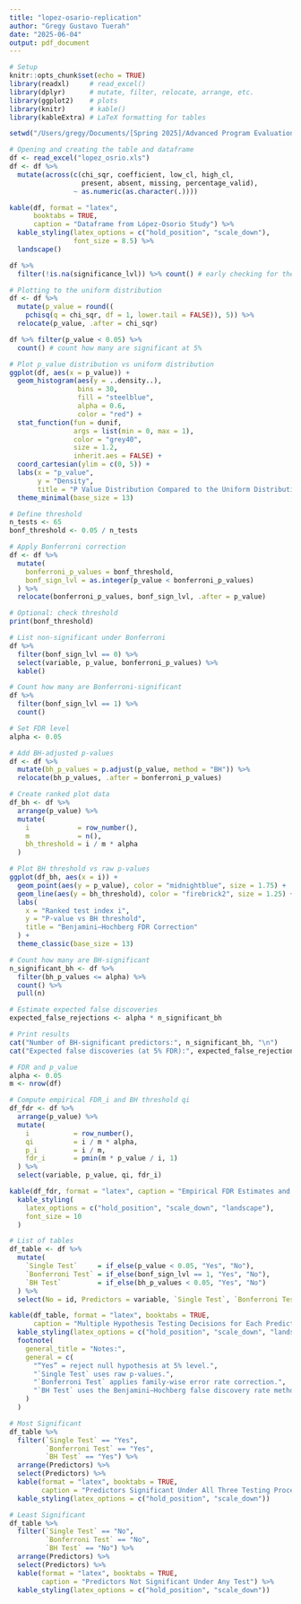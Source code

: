 ```yaml
---
title: "lopez-osario-replication"
author: "Gregy Gustavo Tuerah"
date: "2025-06-04"
output: pdf_document
---
```


```r
# Setup
knitr::opts_chunk$set(echo = TRUE)
library(readxl)     # read_excel()
library(dplyr)      # mutate, filter, relocate, arrange, etc.
library(ggplot2)    # plots
library(knitr)      # kable()
library(kableExtra) # LaTeX formatting for tables

setwd("/Users/gregy/Documents/[Spring 2025]/Advanced Program Evaluation/Problem Sets/Problem Set 4")
```

```r
# Opening and creating the table and dataframe
df <- read_excel("lopez_osrio.xls")
df <- df %>%
  mutate(across(c(chi_sqr, coefficient, low_cl, high_cl, 
                  present, absent, missing, percentage_valid),
                ~ as.numeric(as.character(.))))

kable(df, format = "latex", 
      booktabs = TRUE,
      caption = "Dataframe from López-Osorio Study") %>%
  kable_styling(latex_options = c("hold_position", "scale_down"),
                font_size = 8.5) %>%
  landscape()
```

```r
df %>%
  filter(!is.na(significance_lvl)) %>% count() # early checking for the number of significant variables
```

```r
# Plotting to the uniform distribution
df <- df %>%
  mutate(p_value = round((
    pchisq(q = chi_sqr, df = 1, lower.tail = FALSE)), 5)) %>%
  relocate(p_value, .after = chi_sqr)

df %>% filter(p_value < 0.05) %>%   
  count() # count how many are significant at 5%

# Plot p_value distribution vs uniform distribution
ggplot(df, aes(x = p_value)) +
  geom_histogram(aes(y = ..density..),
                 bins = 30,
                 fill = "steelblue",
                 alpha = 0.6,
                 color = "red") +
  stat_function(fun = dunif,
                args = list(min = 0, max = 1),
                color = "grey40",
                size = 1.2,
                inherit.aes = FALSE) +
  coord_cartesian(ylim = c(0, 5)) +
  labs(x = "p_value",
       y = "Density",
       title = "P Value Distribution Compared to the Uniform Distribution") +
  theme_minimal(base_size = 13)
```

```r
# Define threshold
n_tests <- 65
bonf_threshold <- 0.05 / n_tests

# Apply Bonferroni correction
df <- df %>%
  mutate(
    bonferroni_p_values = bonf_threshold,
    bonf_sign_lvl = as.integer(p_value < bonferroni_p_values)
  ) %>%
  relocate(bonferroni_p_values, bonf_sign_lvl, .after = p_value)

# Optional: check threshold
print(bonf_threshold)

# List non-significant under Bonferroni
df %>%
  filter(bonf_sign_lvl == 0) %>%
  select(variable, p_value, bonferroni_p_values) %>%
  kable()

# Count how many are Bonferroni-significant
df %>%
  filter(bonf_sign_lvl == 1) %>%
  count()
```

```r
# Set FDR level
alpha <- 0.05

# Add BH-adjusted p-values
df <- df %>%
  mutate(bh_p_values = p.adjust(p_value, method = "BH")) %>%
  relocate(bh_p_values, .after = bonferroni_p_values)

# Create ranked plot data
df_bh <- df %>%
  arrange(p_value) %>%
  mutate(
    i            = row_number(),
    m            = n(),
    bh_threshold = i / m * alpha
  )

# Plot BH threshold vs raw p-values
ggplot(df_bh, aes(x = i)) +
  geom_point(aes(y = p_value), color = "midnightblue", size = 1.75) +
  geom_line(aes(y = bh_threshold), color = "firebrick2", size = 1.25) +
  labs(
    x = "Ranked test index i",
    y = "P-value vs BH threshold",
    title = "Benjamini–Hochberg FDR Correction"
  ) +
  theme_classic(base_size = 13)

# Count how many are BH-significant
n_significant_bh <- df %>%
  filter(bh_p_values <= alpha) %>%
  count() %>%
  pull(n)

# Estimate expected false discoveries
expected_false_rejections <- alpha * n_significant_bh

# Print results
cat("Number of BH-significant predictors:", n_significant_bh, "\n")
cat("Expected false discoveries (at 5% FDR):", expected_false_rejections, "\n")
```

```r
# FDR and p_value
alpha <- 0.05
m <- nrow(df)

# Compute empirical FDR_i and BH threshold qi
df_fdr <- df %>%
  arrange(p_value) %>%
  mutate(
    i           = row_number(),
    qi          = i / m * alpha,
    p_i         = i / m,
    fdr_i       = pmin(m * p_value / i, 1)
  ) %>%
  select(variable, p_value, qi, fdr_i)

kable(df_fdr, format = "latex", caption = "Empirical FDR Estimates and BH Thresholds") %>%
  kable_styling(
    latex_options = c("hold_position", "scale_down", "landscape"),
    font_size = 10
  )
```

```r
# List of tables
df_table <- df %>%
  mutate(
    `Single Test`     = if_else(p_value < 0.05, "Yes", "No"),
    `Bonferroni Test` = if_else(bonf_sign_lvl == 1, "Yes", "No"),
    `BH Test`         = if_else(bh_p_values < 0.05, "Yes", "No")
  ) %>%
  select(No = id, Predictors = variable, `Single Test`, `Bonferroni Test`, `BH Test`)

kable(df_table, format = "latex", booktabs = TRUE,
      caption = "Multiple Hypothesis Testing Decisions for Each Predictor") %>%
  kable_styling(latex_options = c("hold_position", "scale_down", "landscape")) %>%
  footnote(
    general_title = "Notes:",
    general = c(
      "“Yes” = reject null hypothesis at 5% level.",
      "`Single Test` uses raw p-values.",
      "`Bonferroni Test` applies family-wise error rate correction.",
      "`BH Test` uses the Benjamini–Hochberg false discovery rate method."
    )
  )

# Most Significant
df_table %>%
  filter(`Single Test` == "Yes",
         `Bonferroni Test` == "Yes",
         `BH Test` == "Yes") %>%
  arrange(Predictors) %>%
  select(Predictors) %>%
  kable(format = "latex", booktabs = TRUE,
        caption = "Predictors Significant Under All Three Testing Procedures") %>%
  kable_styling(latex_options = c("hold_position", "scale_down"))

# Least Significant
df_table %>%
  filter(`Single Test` == "No",
         `Bonferroni Test` == "No",
         `BH Test` == "No") %>%
  arrange(Predictors) %>%
  select(Predictors) %>%
  kable(format = "latex", booktabs = TRUE,
        caption = "Predictors Not Significant Under Any Test") %>%
  kable_styling(latex_options = c("hold_position", "scale_down"))
```

